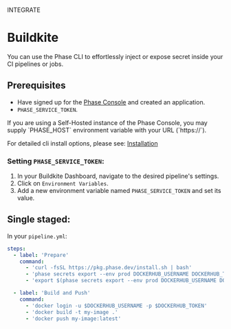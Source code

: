 

<Tag variant="small">INTEGRATE</Tag>

# Buildkite

You can use the Phase CLI to effortlessly inject or expose secret inside your CI pipelines or jobs.

## Prerequisites

- Have signed up for the [Phase Console](https://console.phase.dev) and created an application.
- `PHASE_SERVICE_TOKEN`.

<Note>
  If you are using a Self-Hosted instance of the Phase Console, you may supply
  `PHASE_HOST` environment variable with your URL (`https://<HOST>`).
</Note>

For detailed cli install options, please see: [Installation](/cli/install)

### Setting `PHASE_SERVICE_TOKEN`:

1. In your Buildkite Dashboard, navigate to the desired pipeline's settings.
2. Click on `Environment Variables`.
3. Add a new environment variable named `PHASE_SERVICE_TOKEN` and set its value.

## Single staged:

In your `pipeline.yml`:

```yaml
steps:
  - label: 'Prepare'
    command:
      - 'curl -fsSL https://pkg.phase.dev/install.sh | bash'
      - 'phase secrets export --env prod DOCKERHUB_USERNAME DOCKERHUB_TOKEN'
      - 'export $(phase secrets export --env prod DOCKERHUB_USERNAME DOCKERHUB_TOKEN | xargs)'

  - label: 'Build and Push'
    command:
      - 'docker login -u $DOCKERHUB_USERNAME -p $DOCKERHUB_TOKEN'
      - 'docker build -t my-image .'
      - 'docker push my-image:latest'
```
